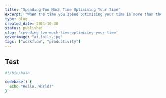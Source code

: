 ```yaml
---
title: "Spending Too Much Time Optimising Your Time"
excerpt: "When the time you spend optimising your time is more than the time you save"
type: blog
created_date: 2024-10-30
status: published
slug: 'spending-too-much-time-optimising-your-time'
coverimage: "ai-fails.jpg"
tags: ["workflow", "productivity"]
---
```


## Test

```bash title="This is a title" caption="This is a caption" showLineNumbers
#!/bin/bash

codebase() {
  echo "Hello, World!"
}

```